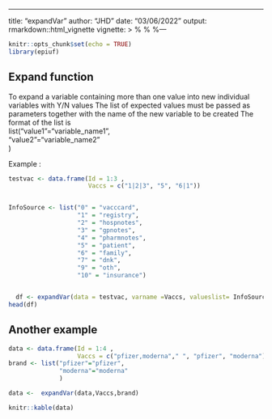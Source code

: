 ---
title: "expandVar"
author: "JHD"
date: "03/06/2022"
output: rmarkdown::html_vignette
vignette: >
  %\VignetteIndexEntry{expandVar}
  %\VignetteEngine{knitr::rmarkdown}
  %\VignetteEncoding{UTF-8}---


```r
knitr::opts_chunk$set(echo = TRUE)
library(epiuf)


```

## Expand function

To expand a variable containing more than one value into new individual variables with Y/N values
The list of expected values must be passed as parameters together with the name of the new variable to be created 
The format of the list is  
    list("value1"="variable_name1",    
       "value2"="variable_name2"    
       )    


Example :
```r
testvac <- data.frame(Id = 1:3 , 
                      Vaccs = c("1|2|3", "5", "6|1"))


InfoSource <- list("0" = "vacccard",
                   "1" = "registry",
                   "2" = "hospnotes",
                   "3" = "gpnotes",
                   "4" = "pharmnotes",
                   "5" = "patient",
                   "6" = "family",
                   "7" = "dnk",
                   "9" = "oth",
                   "10" = "insurance") 


  df <- expandVar(data = testvac, varname =Vaccs, valueslist= InfoSource) 
head(df)


```

## Another example 


```r


data <- data.frame(Id = 1:4 , 
                   Vaccs = c("pfizer,moderna"," ", "pfizer", "moderna"))
brand <- list("pfizer"="pfizer",
              "moderna"="moderna"
              )

data <-  expandVar(data,Vaccs,brand)

knitr::kable(data)
```